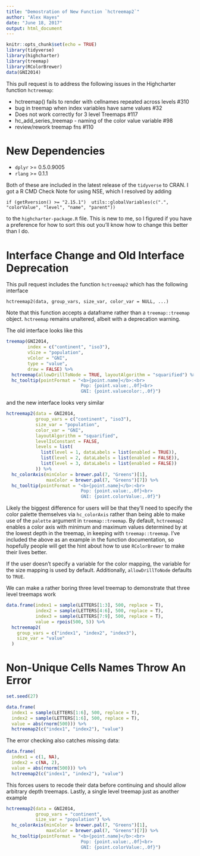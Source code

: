 ```yaml
---
title: "Demostration of New Function `hctreemap2`"
author: "Alex Hayes"
date: "June 18, 2017"
output: html_document
---
```


```r
knitr::opts_chunk$set(echo = TRUE)
library(tidyverse)
library(highcharter)
library(treemap)
library(RColorBrewer)
data(GNI2014)
```

This pull request is to address the following issues in the Highcharter function `hctreemap`:

* hctreemap() fails to render with cellnames repeated across levels #310
* bug in treemap when index variables have same values #32
* Does not work correctly for 3 level Treemaps #117
* hc_add_series_treemap - naming of the color value variable #98
* review/rework treemap fns #110

# New Dependencies

* `dplyr` >= 0.5.0.9005
* `rlang` >= 0.1.1

Both of these are included in the latest release of the `tidyverse` to CRAN. I got a R CMD Check Note for using NSE, which I resolved by adding

`if (getRversion() >= "2.15.1")  utils::globalVariables(c(".", "colorValue", "level", "name", "parent"))`

to the `highcharter-package.R` file. This is new to me, so I figured if you have a preference for how to sort this out you'll know how to change this better than I do.

# Interface Change and Old Interface Deprecation

This pull request includes the function `hctreemap2` which has the following interface

`hctreemap2(data, group_vars, size_var, color_var = NULL, ...)`

Note that this function accepts a dataframe rather than a `treemap::treemap` object. `hctreemap` remains unaltered, albeit with a deprecation warning.

The old interface looks like this

```r
treemap(GNI2014,
        index = c("continent", "iso3"),
        vSize = "population",
        vColor = "GNI",
        type = "value",
        draw = FALSE) %>% 
  hctreemap(allowDrillToNode = TRUE, layoutAlgorithm = "squarified") %>% 
  hc_tooltip(pointFormat = "<b>{point.name}</b>:<br>
                            Pop: {point.value:,.0f}<br>
                            GNI: {point.valuecolor:,.0f}")
```

and the new interface looks very similar

```r
hctreemap2(data = GNI2014,
           group_vars = c("continent", "iso3"),
           size_var = "population",
           color_var = "GNI",
           layoutAlgorithm = "squarified",
           levelIsConstant = FALSE,
           levels = list(
             list(level = 1, dataLabels = list(enabled = TRUE)),
             list(level = 2, dataLabels = list(enabled = FALSE)),
             list(level = 3, dataLabels = list(enabled = FALSE))
           )) %>% 
  hc_colorAxis(minColor = brewer.pal(7, "Greens")[1],
               maxColor = brewer.pal(7, "Greens")[7]) %>% 
  hc_tooltip(pointFormat = "<b>{point.name}</b>:<br>
                            Pop: {point.value:,.0f}<br>
                            GNI: {point.colorValue:,.0f}")
```

Likely the biggest difference for users will be that they'll need to specify the color palette themselves via `hc_colorAxis` rather than being able to make use of the `palette` argument in `treemap::treemap`. By default, `hctreemap2` enables a color axis with minimum and maximum values determined by at the lowest depth in the treemap, in keeping with `treemap::treemap`. I've included the above as an example in the function documentation, so hopefully people will get the hint about how to use `RColorBrewer` to make their lives better.

If the user doesn't specify a variable for the color mapping, the variable for the size mapping is used by default. Additionally, `allowDrillToNode` defaults to `TRUE`.

We can make a rather boring three level treemap to demonstrate that three level treemaps work

```r
data.frame(index1 = sample(LETTERS[1:3], 500, replace = T),
           index2 = sample(LETTERS[4:6], 500, replace = T),
           index3 = sample(LETTERS[7:9], 500, replace = T),
           value = rpois(500, 5)) %>%
  hctreemap2(
    group_vars = c("index1", "index2", "index3"),
    size_var = "value"
  )
```

# Non-Unique Cells Names Throw An Error

```r
set.seed(27)

data.frame(
  index1 = sample(LETTERS[1:6], 500, replace = T),
  index2 = sample(LETTERS[1:6], 500, replace = T),
  value = abs(rnorm(500))) %>% 
  hctreemap2(c("index1", "index2"), "value")

```

The error checking also catches missing data:

```r
data.frame(
  index1 = c(1, NA),
  index2 = c(NA, 2),
  value = abs(rnorm(500))) %>% 
  hctreemap2(c("index1", "index2"), "value")

```

This forces users to recode their data before continuing and should allow arbitrary depth treemaps. Lastly, a single level treemap just as another example

```r
hctreemap2(data = GNI2014,
           group_vars = "continent",
           size_var = "population") %>% 
  hc_colorAxis(minColor = brewer.pal(7, "Greens")[1],
               maxColor = brewer.pal(7, "Greens")[7]) %>% 
  hc_tooltip(pointFormat = "<b>{point.name}</b>:<br>
                            Pop: {point.value:,.0f}<br>
                            GNI: {point.colorValue:,.0f}")
```

